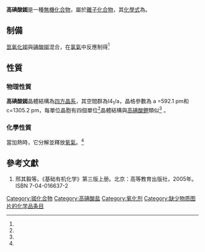 {{chembox
| CustomizedImage = [[File:Rb+.svg|x30px]] [[File:Metaperiodat-Ion2.svg|100px]]
|   ImageSize =
| IUPACName = rubidium periodate
|   OtherNames = rubidium metaperiodate
| Section1 = {{Chembox Identifiers
| InChI = 1/HIO4.Rb/c2-1(3,4)5;/h(H,2,3,4,5);/q;+1/p-1
| PubChem = 23674441
| InChIKey = FJVZDOGVDJCCCR-REWHXWOFAS
| SMILES = [Rb+].[O-]I(=O)(=O)=O
| StdInChI_Ref = {{stdinchicite|correct|chemspider}}
| StdInChI = 1S/HIO4.Rb/c2-1(3,4)5;/h(H,2,3,4,5);/q;+1/p-1
| CASNo = 13465-48-0
| CASNo_Ref = {{cascite|correct|CAS}}
  }}
| Section2 = {{Chembox Properties
| Formula = RbIO<sub>4</sub>
|   Appearance = 無色晶體
| MolarMass =276.37
|   Density = 3.918 g/cm<sup>3</sup><ref name='Lax'>Jean D'Ans, Ellen Lax: ''Taschenbuch für Chemiker und Physiker. 3. Elemente, anorganische Verbindungen und Materialien, Minerale, Band 3.'' 4. Auflage, Springer, 1997, ISBN 978-3-5406-0035-0, S. 688 ({{Google Buch|BuchID=oWjEKDnsJgEC|Seite=688}}).</ref>
|   BoilingPt =
|   Solubility = 6.5 g/l<ref name='Abegg'>R. Abegg, F. Auerbach: 'Handbuch der anorganischen Chemie'. Verlag S. Hirzel, Bd. 2, 1908. S. 431.[http://www.archive.org/stream/handbuchderanor09koppgoog#page/n451/mode/2up Volltext]</ref>
  }}
| Section7 = {{Chembox Hazards
|   EUIndex = 未列明
|   MainHazards = 氧化性
|   NFPA-H = 1
|   NFPA-F = 0
|   NFPA-R = 0
|   NFPA-O = OX
|   FlashPt = 
  }}
| Section8 = {{Chembox Related
|   OtherAnions = [[碘酸銣|碘酸銣]]<br/>[[碘化銣|碘化銣]]
|   OtherCations = [[高碘酸鋰|高碘酸鋰]]<br/>[[高碘酸鈉|高碘酸鈉]]<br/>[[高碘酸鉀|高碘酸鉀]]<br/>[[高碘酸銫|高碘酸銫]]
|   OtherCpds = [[高碘酸|高碘酸]]
  }}
}}
'''高碘酸銣'''是一種[[無機化合物|無機化合物]]，屬於[[離子化合物|離子化合物]]，其[[化學式|化學式]]為{{化學式|Rb|I|O|4|link=}}。

== 制備 ==
[[氫氧化銣|氫氧化銣]]與[[碘酸銣|碘酸銣]]混合，在[[氯氣|氯氣]]中反應制得<ref name='Abegg' />

:{{反應式|Rb|{{官能基|I|O|3|link=碘酸}}|+|2|Rb|OH|+|Cl|2|→|Rb|{{官能基|I|O|4|link=高碘酸}}|+|2|Rb|Cl|+|H|2|O}}

== 性質 ==
=== 物理性質 ===
'''高碘酸銣'''晶體結構為[[四方晶系|四方晶系]]，其空間群為I4<sub>1</sub>/a，晶格參數為 a =592.1 pm和c=1305.2 pm，每單位晶胞有四個單位<ref name="Lax"/>晶體結構與[[高碘酸鉀|高碘酸鉀]]類似<ref name="Abegg"/> 。

=== 化學性質 ===
當加熱時，它分解並釋放[[氧氣|氧氣]]。<ref name="Lax"/> 

:{{反應式|Rb|{{官能基|I|O|4|link=高碘酸}}|→|Rb|I|+|2|O|2|↑}}

== 參考文獻 ==
<div class="references-small">
# 邢其毅等。《基础有机化学》第三版上册。北京：高等教育出版社，2005年。ISBN 7-04-016637-2
</div><references/>

{{銣化合物}}

[[Category:铷化合物|Category:铷化合物]]
[[Category:高碘酸盐|Category:高碘酸盐]]
[[Category:氧化剂|Category:氧化剂]]
[[Category:缺少物质图片的化学品条目|Category:缺少物质图片的化学品条目]]